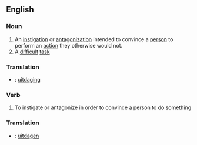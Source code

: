 ==English==
===Noun===
#An [[instigation]] or [[antagonization]] intended to convince a [[person]] to perform an [[action]] they otherwise would not.
#A [[difficult]] [[task]]

===Translation===
*{{nl}}: [[uitdaging]]

===Verb===
#To instigate or antagonize in order to convince a person to do something

===Translation===
*{{nl}}: [[uitdagen]]